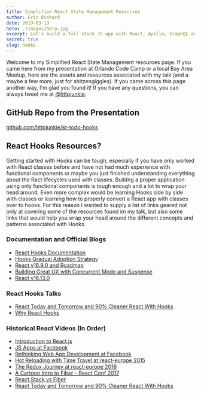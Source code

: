 ```yaml
---
title: Simplified React State Management Resources
author: Eric Bishard 
date: 2019-03-13
hero: ./images/hero.jpg
excerpt: Let's build a full stack JS app with React, Apollo, GraphQL and Express using Couchbase Server as a datastore.
secret: true
slug: hooks
---
```


Welcome to my Simplified React State Management resources page. 
If you came here from my presentation at Orlando Code Camp or a local Bay Area Meetup, here are the assets and resources associated with my talk (and a maybe a few more, just for shitzengiggles). 
If you came across this page another way, I'm glad you found it! 
If you have any questions, you can always tweet me at [@httpjunkie](https://twitter.com/httpJunkie).

## GitHub Repo from the Presentation

[github.com/httpjunkie/kr-todo-hooks]()

## React Hooks Resources?

Getting started with Hooks can be tough, especially if you have only worked with React classes before and have not had much experience with functional components or maybe you just finished understanding everything about the Ract lifecycles used with classes. Buildng a proper application using only functional components is tough enough and a lot to wrap your head around. Even more complex would be learning Hooks side by side with classes or learning how to properly convert a React app with classes over to hooks. For this reason I wanted to supply a list of links geared not only at covering some of the resources found im my talk, but also some links that would help you wrap your head around the different concepts and patterns associated with Hooks. 

### Documentation and Official Blogs

- [React Hooks Documentation](https://reactjs.org/docs/hooks-intro.html)
- [Hooks Gradual Adoption Strategy](https://reactjs.org/docs/hooks-intro.html#gradual-adoption-strategy)
- [React v16.9.0 and Roadmap](https://reactjs.org/blog/2019/08/08/react-v16.9.0.html)
- [Building Great UX with Concurrent Mode and Suspense](https://reactjs.org/blog/2019/11/06/building-great-user-experiences-with-concurrent-mode-and-suspense.html)
- [React v16.13.0](https://reactjs.org/blog/2020/02/26/react-v16.13.0.html)

### React Hooks Talks

- [React Today and Tomorrow and 90% Cleaner React With Hooks](https://www.youtube.com/watch?v=dpw9EHDh2bM)
- [Why React Hooks](https://www.youtube.com/watch?v=eX_L39UvZes)

### Historical React Videos (In Order)

- [Introduction to React.js](https://www.youtube.com/watch?v=XxVg_s8xAms)
- [JS Apps at Facebook](https://www.youtube.com/watch?v=GW0rj4sNH2w)
- [Rethinking Web App Development at Facebook](https://www.youtube.com/watch?v=nYkdrAPrdcw)
- [Hot Reloading with Time Travel at react-europe 2015](https://www.youtube.com/watch?v=xsSnOQynTHs)
- [The Redux Journey at react-europe 2016](https://www.youtube.com/watch?v=uvAXVMwHJXU)
- [A Cartoon Intro to Fiber - React Conf 2017](https://www.youtube.com/watch?v=ZCuYPiUIONs)
- [React Stack vs Fiber](https://www.youtube.com/watch?v=Qu_6ItnlDQg)
- [React Today and Tomorrow and 90% Cleaner React With Hooks](https://www.youtube.com/watch?v=dpw9EHDh2bM)
